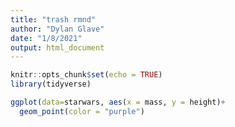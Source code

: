 ```yaml
---
title: "trash rmnd"
author: "Dylan Glave"
date: "1/8/2021"
output: html_document
---
```


```r
knitr::opts_chunk$set(echo = TRUE)
library(tidyverse)

```

```r
ggplot(data=starwars, aes(x = mass, y = height)+
  geom_point(color = "purple")
```

